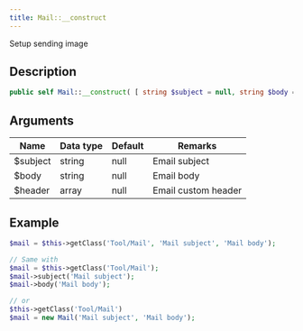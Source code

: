 ```yaml
---
title: Mail::__construct
---
```


Setup sending image

## Description

```php
public self Mail::__construct( [ string $subject = null, string $body = null, array $header = null ] )
```

## Arguments

| Name     | Data type | Default | Remarks             |
| -------- | --------- | ------- | ------------------- |
| $subject | string    | null    | Email subject       |
| $body    | string    | null    | Email body          |
| $header  | array     | null    | Email custom header |


## Example

```php title="Controller"
$mail = $this->getClass('Tool/Mail', 'Mail subject', 'Mail body');

// Same with
$mail = $this->getClass('Tool/Mail');
$mail->subject('Mail subject');
$mail->body('Mail body');

// or
$this->getClass('Tool/Mail')
$mail = new Mail('Mail subject', 'Mail body');
```